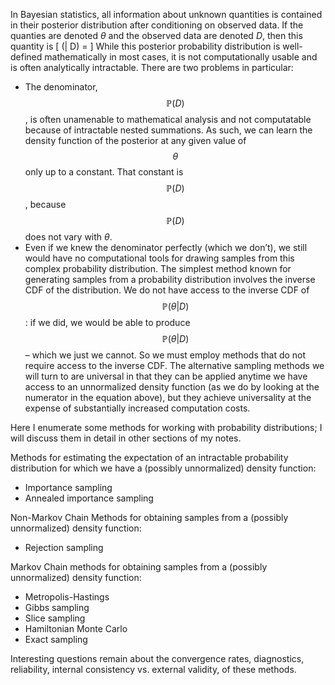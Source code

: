 In Bayesian statistics, all information about unknown quantities is contained in their posterior distribution after conditioning on observed data. If the quanties are denoted $\theta$ and the observed data are denoted $D$, then this quantity is
\[
\mathbb{P}(\theta | D) = \frac{\mathbb{P}(D | \theta) \mathbb{P}(\theta)}{\mathbb{P}(D)}
\]
While this posterior probability distribution is well-defined mathematically in most cases, it is not computationally usable and is often analytically intractable. There are two problems in particular:

* The denominator, $$\mathbb{P}(D)$$, is often unamenable to mathematical analysis and not computatable because of intractable nested summations. As such, we can learn the density function of the posterior at any given value of $$\theta$$ only up to a constant. That constant is $$\mathbb{P}(D)$$, because $$\mathbb{P}(D)$$ does not vary with $\theta$.
* Even if we knew the denominator perfectly (which we don't), we still would have no computational tools for drawing samples from this complex probability distribution. The simplest method known for generating samples from a probability distribution involves the inverse CDF of the distribution. We do not have access to the inverse CDF of $$\mathbb{P}(\theta | D)$$: if we did, we would be able to produce $$\mathbb{P}(\theta | D)$$ -- which we just we cannot. So we must employ methods that do not require access to the inverse CDF. The alternative sampling methods we will turn to are universal in that they can be applied anytime we have access to an unnormalized density function (as we do by looking at the numerator in the equation above), but they achieve universality at the expense of substantially increased computation costs.

Here I enumerate some methods for working with probability distributions; I will discuss them in detail in other sections of my notes.

Methods for estimating the expectation of an intractable probability distribution for which we have a (possibly unnormalized) density function:

* Importance sampling
* Annealed importance sampling

Non-Markov Chain Methods for obtaining samples from a (possibly unnormalized) density function:

* Rejection sampling

Markov Chain methods for obtaining samples from a (possibly unnormalized) density function:

* Metropolis-Hastings
* Gibbs sampling
* Slice sampling
* Hamiltonian Monte Carlo
* Exact sampling

Interesting questions remain about the convergence rates, diagnostics, reliability, internal consistency vs. external validity, of these methods.
